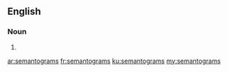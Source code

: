 ==English==

===Noun===
{{head|en|plural}}

# {{plural of|semantogram|lang=en}}

[[ar:semantograms]]
[[fr:semantograms]]
[[ku:semantograms]]
[[my:semantograms]]